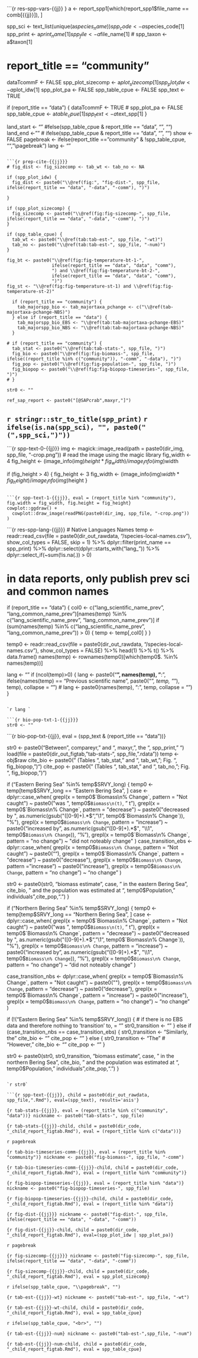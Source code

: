 

```{r res-spp-vars-{{jj}} }
a <- report_spp1[which(report_spp1$file_name == comb[{{jj}}]), ]

spp_sci <- text_list(unique(a$species_name))
spp_code <- a$species_code[1]
spp_print <- a$print_name[1]
spp_file <- a$file_name[1]
# spp_taxon <- a$taxon[1]

# report_title == "community"
dataTcommF <- FALSE
spp_plot_sizecomp <- a$plot_sizecomp[1]
spp_plot_idw <- a$plot_idw[1]
spp_plot_pa <- FALSE
spp_table_cpue <- FALSE
spp_text <- TRUE

if (report_title == "data") {
  dataTcommF <- TRUE
  # spp_plot_pa <- FALSE
  spp_table_cpue <- a$table_cpue[1]
  spp_text <- a$text_spp[1]
}

land_start <- "" #felse(spp_table_cpue & report_title == "data", "<!---BLOCK_LANDSCAPE_START--->", "")
land_end <- "" # ifelse(spp_table_cpue & report_title == "data", "<!---BLOCK_LANDSCAPE_STOP--->", "")
show <- FALSE
pagebreak <- ifelse(report_title == "community" & !spp_table_cpue, "", "\\pagebreak")
lang <- ""
```

```{r prep-cite-{{jj}}}
# fig_dist <- fig_sizecomp <- tab_wt <- tab_no <- NA

if (spp_plot_idw) {
  fig_dist <- paste0("\\@ref(fig:", "fig-dist-", spp_file, ifelse(report_title == "data", "-data", "-comm"), ")")

}

if (spp_plot_sizecomp) {
  fig_sizecomp <- paste0("\\@ref(fig:fig-sizecomp-", spp_file, ifelse(report_title == "data", "-data", "-comm"), ")")
} 

if (spp_table_cpue) {
  tab_wt <- paste0("\\@ref(tab:tab-est-", spp_file, "-wt)")
  tab_no <- paste0("\\@ref(tab:tab-est-", spp_file, "-num)")
}

fig_bt <- paste0("\\@ref(fig:fig-temperature-bt-1-", 
                 ifelse(report_title == "data", "data", "comm"),
                 ") and \\@ref(fig:fig-temperature-bt-2-", 
                 ifelse(report_title == "data", "data", "comm"),
                 ")")
fig_st <- "\\@ref(fig:fig-temperature-st-1) and \\@ref(fig:fig-temperature-st-2)"

  if (report_title == "community") {
    tab_majorspp_bio <- tab_majortaxa_pchange <- c("\\@ref(tab-majortaxa-pchange-NBS)")
  } else if (report_title == "data") {
    tab_majorspp_bio_EBS <- "\\@ref(tab:tab-majortaxa-pchange-EBS)"
    tab_majorspp_bio_NBS <- "\\@ref(tab:tab-majortaxa-pchange-NBS)"
  }

# if (report_title == "community") {
  tab_stat <- paste0("\\@ref(tab:tab-stats-", spp_file, ")")
  fig_bio <- paste0("\\@ref(fig:fig-biomass-", spp_file, ifelse((report_title %in% c("community")), "-comm", "-data"), ")")
  fig_pop <- paste0("\\@ref(fig:fig-population-", spp_file, ")")
  fig_biopop <- paste0("\\@ref(fig:fig-biopop-timeseries-", spp_file, ")")
# }

str0 <- ""

ref_sap_report <- paste0("[@SAPcrab",maxyr,"]")
```

## `r stringr::str_to_title(spp_print)` `r ifelse(is.na(spp_sci), "", paste0("(",spp_sci,")")) `

```{r spp-text-0-{{jj}}}
img <- magick::image_read(path = paste0(dir_img, spp_file, "-crop.png")) # read the image using the magic library
fig_width <- 4
fig_height <- (image_info(img)$height * fig_width) / image_info(img)$width

if (fig_height > 4) {
  fig_height <- 3
  fig_width <- (image_info(img)$width * fig_height) / image_info(img)$height
}
```

```{r spp-text-1-{{jj}}, eval = (report_title %in% "community"), fig.width = fig_width, fig.height = fig_height}
cowplot::ggdraw() +
  cowplot::draw_image(readPNG(paste0(dir_img, spp_file, "-crop.png")) )
```

```{r res-spp-lang-{{jj}}}
# Native Languages Names 
temp <- readr::read_csv(file = paste0(dir_out_rawdata, "/species-local-names.csv"), 
                        show_col_types = FALSE, skip = 1) %>%
  dplyr::filter(print_name == spp_print) %>%
  dplyr::select(dplyr::starts_with("lang_")) %>%
  dplyr::select_if(~sum(!is.na(.)) > 0)

# in data reports, only publish prev sci and common names
if (report_title == "data") {
  col0 <- c("lang_scientific_name_prev", "lang_common_name_prev")[names(temp) %in% c("lang_scientific_name_prev", "lang_common_name_prev")]
  if (sum(names(temp) %in% c("lang_scientific_name_prev", "lang_common_name_prev")) > 0) {
    temp <- temp[,col0]
  }
}

temp0 <- readr::read_csv(file = paste0(dir_out_rawdata, "/species-local-names.csv"), 
                         show_col_types = FALSE) %>%
  head(1) %>%
  t() %>%
  data.frame()
names(temp) <- rownames(temp0)[which(temp0$. %in% names(temp))]

  lang <- ""
if (ncol(temp)>0) {
  lang <- paste0("**", names(temp), "**: ", 
                 ifelse(names(temp) == "Previous scientific name", paste0("*", temp, "*"), temp), 
                 collapse = "\n\n")
  # lang <- paste0(names(temp), ": ", temp, collapse = "\n\n")
}
```

`r lang `

```{r bio-pop-txt-1-{{jj}}}
str0 <- ""
```

```{r bio-pop-txt-{{jj}}, eval = (spp_text & (report_title == "data"))}

str0 <- paste0("Between ", compareyr," and ", maxyr,", the ", spp_print, " ")
load(file = paste0(dir_out_figtab, "tab-stats-", spp_file, ".rdata"))
temp <- obj$raw
cite_bio <- paste0(" (Tables ", tab_stat," and ", tab_wt,"; Fig. ", fig_biopop,")")
cite_pop <- paste0(" (Tables ", tab_stat," and ", tab_no,"; Fig. ", fig_biopop,")")

  if ("Eastern Bering Sea" %in% temp$SRVY_long) {
  temp0 <- temp[temp$SRVY_long == "Eastern Bering Sea", ]
  case <- dplyr::case_when(
    grepl(x = temp0$`Biomass\n% Change`, pattern = "Not caught") ~ 
      paste0("was ", temp0$`Biomass\n(t)`, " t"), 
    grepl(x = temp0$`Biomass\n% Change`, pattern = "decrease") ~ 
      paste0("decreased by ", as.numeric(gsub("([0-9]+).*$", "\\1", temp0$`Biomass\n% Change`)), "%"), 
    grepl(x = temp0$`Biomass\n% Change`, pattern = "increase") ~ 
      paste0("increased by ", as.numeric(gsub("([0-9]+).*$", "\\1", temp0$`Biomass\n% Change`)), "%"),
    grepl(x = temp0$`Biomass\n% Change`, pattern = "no change") ~ 
      "did not noteably change"
  )
  case_transition_ebs <- dplyr::case_when(
    grepl(x = temp0$`Biomass\n% Change`, pattern = "Not caught") ~ paste0(""), 
    grepl(x = temp0$`Biomass\n% Change`, pattern = "decrease") ~ paste0("decrease"), 
    grepl(x = temp0$`Biomass\n% Change`, pattern = "increase") ~ paste0("increase"),
    grepl(x = temp0$`Biomass\n% Change`, pattern = "no change") ~ "no change"
  )
    
  str0 <- paste0(str0, 
                 "biomass estimate ", case, 
                 " in the eastern Bering Sea", cite_bio, 
                 " and the population was estimated at ",
                 temp0$Population," individuals",cite_pop,". ")
  }
  
  if ("Northern Bering Sea" %in% temp$SRVY_long) {
  temp0 <- temp[temp$SRVY_long == "Northern Bering Sea", ]
  case <- dplyr::case_when(
    grepl(x = temp0$`Biomass\n% Change`, pattern = "Not caught") ~ 
      paste0("was ", temp0$`Biomass\n(t)`, " t"), 
    grepl(x = temp0$`Biomass\n% Change`, pattern = "decrease") ~ 
      paste0("decreased by ", as.numeric(gsub("([0-9]+).*$", "\\1", temp0$`Biomass\n% Change`)), "%"), 
    grepl(x = temp0$`Biomass\n% Change`, pattern = "increase") ~ 
      paste0("increased by ", as.numeric(gsub("([0-9]+).*$", "\\1", temp0$`Biomass\n% Change`)), "%"),
    grepl(x = temp0$`Biomass\n% Change`, pattern = "no change") ~ 
      "did not noteably change"
  )
  
  case_transition_nbs <- dplyr::case_when(
    grepl(x = temp0$`Biomass\n% Change`, pattern = "Not caught") ~ paste0(""), 
    grepl(x = temp0$`Biomass\n% Change`, pattern = "decrease") ~ paste0("decrease"), 
    grepl(x = temp0$`Biomass\n% Change`, pattern = "increase") ~ paste0("increase"),
    grepl(x = temp0$`Biomass\n% Change`, pattern = "no change") ~ "no change"
  )
  
  if (!("Eastern Bering Sea" %in% temp$SRVY_long)) { # if there is no EBS data and therefore nothing to 'transition' to, = ""
  str0_transition <- ""
  } else if (case_transition_nbs == case_transition_ebs) {
  str0_transition <- "Similarly, the "
  cite_bio <- ""
  cite_pop <- ""
  } else {
  str0_transition <- "The " # "However, "
  cite_bio <- ""
  cite_pop <- ""
  } 
  
  str0 <- paste0(str0, str0_transition, 
                 "biomass estimate ", case, 
                 " in the northern Bering Sea", cite_bio, 
                 " and the population was estimated at ",
                 temp0$Population," individuals",cite_pop,". ")
}
```

`r str0`

```{r spp-text-{{jj}}, child = paste0(dir_out_rawdata, spp_file,".Rmd"), eval=(spp_text), results='asis'}
```

```{r tab-stats-{{jj}}, eval = (report_title %in% c("community", "data"))}
nickname <- paste0("tab-stats-", spp_file)
```

```{r tab-stats-{{jj}}-child, child = paste0(dir_code, "_child_report_figtab.Rmd"), eval = (report_title %in% c("data"))}
```

`r pagebreak`

```{r tab-bio-timeseries-comm-{{jj}}, eval = (report_title %in% "community")}
nickname <- paste0("fig-biomass-", spp_file, "-comm")
```

```{r tab-bio-timeseries-comm-{{jj}}-child, child = paste0(dir_code, "_child_report_figtab.Rmd"), eval = (report_title %in% "community")}
```

```{r fig-biopop-timeseries-{{jj}}, eval = (report_title %in% "data")}
nickname <- paste0("fig-biopop-timeseries-", spp_file)
```

```{r fig-biopop-timeseries-{{jj}}-child, child = paste0(dir_code, "_child_report_figtab.Rmd"), eval = (report_title %in% "data")}
```

```{r fig-dist-{{jj}}}
nickname <- paste0("fig-dist-", spp_file, ifelse(report_title == "data", "-data", "-comm"))
```

```{r fig-dist-{{jj}}-child, child = paste0(dir_code, "_child_report_figtab.Rmd"), eval=(spp_plot_idw | spp_plot_pa)}
```

`r pagebreak`

```{r fig-sizecomp-{{jj}}}
nickname <- paste0("fig-sizecomp-", spp_file, ifelse(report_title == "data", "-data", "-comm"))
```

```{r fig-sizecomp-{{jj}}-child, child = paste0(dir_code, "_child_report_figtab.Rmd"), eval = spp_plot_sizecomp}
```

<!-- `r land_start ` -->

`r ifelse(spp_table_cpue, "\\pagebreak", "")`

```{r tab-est-{{jj}}-wt}
nickname <- paste0("tab-est-", spp_file, "-wt")
```

```{r tab-est-{{jj}}-wt-child, child = paste0(dir_code, "_child_report_figtab.Rmd"), eval = spp_table_cpue}
```

`r ifelse(spp_table_cpue, "<br>", "")`

```{r tab-est-{{jj}}-num}
nickname <- paste0("tab-est-",spp_file, "-num")
```

```{r tab-est-{{jj}}-num-child, child = paste0(dir_code, "_child_report_figtab.Rmd"), eval = spp_table_cpue}
```

\pagebreak

<!-- `r land_end ` -->
